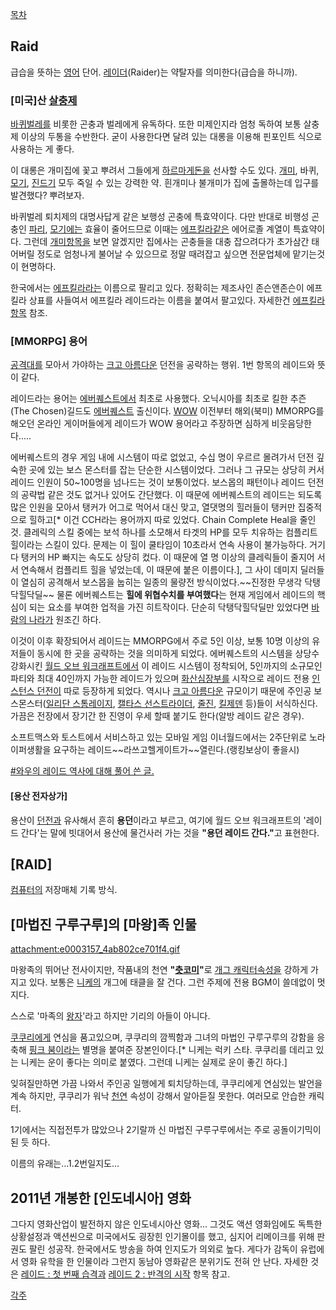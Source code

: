 [[목차]]
== Raid ==
급습을 뜻하는 [[영어]] 단어. [[레이더]](Raider)는 약탈자를 의미한다(급습을 하니까).

=== [미국]산 [[살충제]] ===
[[바퀴벌레]]를 비롯한 곤충과 벌레에게 유독하다. 또한 미제인지라 엄청 독하여 보통 살충제 이상의 두통을 수반한다. 굳이 사용한다면 달려 있는 대롱을 이용해 핀포인트 식으로 사용하는 게 좋다. 

이 대롱은 개미집에 꽃고 뿌려서 그들에게 [[하르마게돈]]을 선사할 수도 있다. [[개미]], 바퀴, [[모기]], [[진드기]] 모두 죽일 수 있는 강력한 약. 흰개미나 불개미가 집에 출몰하는데 입구를 발견했다? 뿌려보자.

바퀴벌레 퇴치제의 대명사답게 같은 보행성 곤충에 특효약이다. 다만 반대로 비행성 곤충인 [[파리]], [[모기]]에는 효율이 줄어드므로 이때는 [[에프킬라]]같은 에어로졸 계열이 특효약이다. 그런데 [[개미]]항목을 보면 알겠지만 집에사는 곤충들을 대충 잡으려다가 초가삼간 태어버릴 정도로 엄청나게 불어날 수 있으므로 정말 때려잡고 싶으면 전문업체에 맡기는것이 현명하다.

한국에서는 [[에프킬라]]라는 이름으로 팔리고 있다. 정확히는 제조사인 존슨앤존슨이 에프킬라 상표를 사들여서 에프킬라 레이드라는 이름을 붙여서 팔고있다. 자세한건 [[에프킬라]]항목 참조.

=== [MMORPG] 용어 ===
[[공격대]]를 모아서 가야하는 [[크고 아름다운]] 던전을 공략하는 행위. 1번 항목의 레이드와 뜻이 같다.

레이드라는 용어는 [[에버퀘스트]]에서 최초로 사용했다. 오닉시아를 최초로 킬한 추즌(The Chosen)길드도 [[에버퀘스트]] 출신이다. [[WOW]] 이전부터 해외(북미) MMORPG를 해오던 온라인 게이머들에게 레이드가 WOW 용어라고 주장하면 심하게 비웃음당한다.....

에버퀘스트의 경우 게임 내에 시스템이 따로 없었고, 수십 명이 우르르 몰려가서 던전 깊숙한 곳에 있는 보스 몬스터를 잡는 단순한 시스템이었다. 그러나 그 규모는 상당히 커서 레이드 인원이 50~100명을 넘나드는 것이 보통이었다. 보스몹의 패턴이나 레이드 던전의 공략법 같은 것도 없거나 있어도 간단했다. 이 때문에 에버퀘스트의 레이드는 되도록 많은 인원을 모아서 탱커가 어그로 먹어서 대신 맞고, 열댓명의 힐러들이 탱커만 집중적으로 힐하고[* 이건 CCH라는 용어까지 따로 있었다. Chain Complete Heal을 줄인 것. 클레릭의 스킬 중에는 보석 하나를 소모해서 타겟의 HP를 모두 치유하는 컴플리트 힐이라는 스킬이 있다. 문제는 이 힐이 쿨타임이 10초라서 연속 사용이 불가능하다. 거기다 탱커의 HP 빠지는 속도도 상당히 컸다. 이 때문에 열 명 이상의 클레릭들이 줄지어 서서 연속해서 컴플리트 힐을 넣었는데, 이 때문에 붙은 이름이다.], 그 사이 데미지 딜러들이 열심히 공격해서 보스몹을 눕히는 일종의 물량전 방식이었다.~~진정한 무생각 닥탱닥힐닥딜~~ 물론 에버퀘스트는 '''힐에 위협수치를 부여했다'''는 현재 게임에서 레이드의 핵심이 되는 요소를 부여한 업적을 가진 히트작이다. 단순히 닥탱닥힐닥딜만 있었다면 [[바람의 나라]]가 원조긴 하다.

이것이 이후 확장되어서 레이드는 MMORPG에서 주로 5인 이상, 보통 10명 이상의 유저들이 동시에 한 곳을 공략하는 것을 의미하게 되었다. 에버퀘스트의 시스템을 상당수 강화시킨 [[월드 오브 워크래프트]]에서 이 레이드 시스템이 정착되어, 5인까지의 소규모인 파티와 최대 40인까지 가능한 레이드가 있으며 [[화산심장부]]를 시작으로 레이드 전용 [[인스턴스 던전]]이 따로 등장하게 되었다. 역시나 [[크고 아름다운]] 규모이기 때문에 주인공 보스몬스터([[일리단 스톰레이지]], [[캘타스 선스트라이더]], [[줄진]], [[킬제덴]] 등)들이 서식하신다. 가끔은 전장에서 장기간 한 진영이 우세 할때 붙기도 한다(알방 레이드 같은 경우).

소프트맥스와 토스트에서 서비스하고 있는 모바일 게임 이너월드에서는 2주단위로 노라이퍼생활을 요구하는 레이드~~라쓰고헬게이트가~~열린다.(랭킹보상이 좋을시)

[http://www.inven.co.kr/board/powerbbs.php?come_idx=4&query=view&l=1254&iskin= #와우의 레이드 역사에 대해 풀어 쓴 글.]
==== [용산 전자상가] ====
용산이 [[던전]]과 유사해서 흔히 '''용던'''이라고 부르고, 여기에 월드 오브 워크래프트의 '레이드 간다'는 말에 빗대어서 용산에 물건사러 가는 것을 '''"용던 레이드 간다."'''고 표현한다.

== [RAID] ==
[[컴퓨터]]의 저장매체 기록 방식.

== [마법진 구루구루]의 [마왕]족 인물 ==
attachment:e0003157_4ab802ce701f4.gif

마왕족의 뛰어난 전사이지만, 작품내의 천연 '''"[[츳코미]]"'''로 [[개그 캐릭터]]속성을 강하게 가지고 있다. 보통은 [[니케]]의 개그에 태클을 잘 건다. 그런 주제에 전용 BGM이 쓸데없이 멋지다.

스스로 '마족의 [[왕자]]'라고 하지만 기리의 아들이 아니다.

[[쿠쿠리]]에게 연심을 품고있으며, 쿠쿠리의 깜찍함과 그녀의 마법인 구루구루의 강함을 응축해 [[핑크 붐]]이라는 별명을 붙여준 장본인이다.[* 니케는 럭키 스타. 쿠쿠리를 데리고 있는 니케는 운이 좋다는 의미로 붙였다. 그런데 니케는 실제로 운이 좋긴 하다.]

잊혀질만하면 가끔 나와서 주인공 일행에게 퇴치당하는데, 쿠쿠리에게 연심있는 발언을 계속 하지만, 쿠쿠리가 워낙 [[천연]] 속성이 강해서 알아듣질 못한다. 여러모로 안습한 캐릭터. 

1기에서는 직접전투가 많았으나 2기랄까 신 마법진 구루구루에서는 주로 공돌이기믹이 된 듯 하다.

이름의 유래는...1.2번일지도...

== 2011년 개봉한 [인도네시아] 영화 ==

그다지 영화산업이 발전하지 않은 인도네시아산 영화... 그것도 액션 영화임에도 독특한 상황설정과 액션씬으로 미국에서도 굉장힌 인기몰이를 했고, 심지어 리메이크를 위해 판권도 팔린 성공작. 한국에서도 방송을 하여 인지도가 의외로 높다. 게다가 감독이 유럽에서 영화 유학을 한 인물이라 그런지 동남아 영화같은 분위기도 전혀 안 난다. 자세한 것은 [[레이드 : 첫 번째 습격]]과 [[레이드 2 : 반격의 시작]] 항목 참고.

[[각주]]
